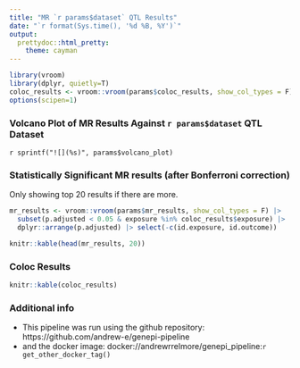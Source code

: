 ```yaml
---
title: "MR `r params$dataset` QTL Results"
date: "`r format(Sys.time(), '%d %B, %Y')`"
output:
  prettydoc::html_pretty:
    theme: cayman
---
```

```r
library(vroom)
library(dplyr, quietly=T)
coloc_results <- vroom::vroom(params$coloc_results, show_col_types = F)
options(scipen=1)
```

### Volcano Plot of MR Results Against `r params$dataset` QTL Dataset
`r sprintf("![](%s)", params$volcano_plot)`

### Statistically Significant MR results (after Bonferroni correction)
Only showing top 20 results if there are more.
```r
mr_results <- vroom::vroom(params$mr_results, show_col_types = F) |>
  subset(p.adjusted < 0.05 & exposure %in% coloc_results$exposure) |>
  dplyr::arrange(p.adjusted) |> select(-c(id.exposure, id.outcome))

knitr::kable(head(mr_results, 20))
```

### Coloc Results
```r
knitr::kable(coloc_results)
```

### Additional info

* This pipeline was run using the github repository: https://github.com/andrew-e/genepi-pipeline
* and the docker image: docker://andrewrrelmore/genepi_pipeline:`r get_other_docker_tag()`
